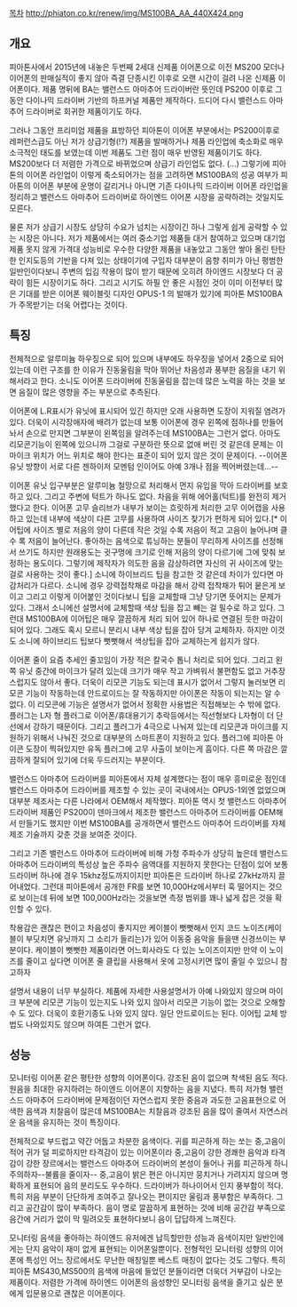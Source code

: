 [[목차]]
http://phiaton.co.kr/renew/img/MS100BA_AA_440X424.png

== 개요 ==
피아톤사에서 2015년에 내놓은 두번째 2세대 신제품 이어폰으로 이전 MS200 모더나 이어폰의 판매실적이 좋지 않아 즉결 단종시킨 이후로 오랜 시간이 걸려 나온 신제품 이어폰이다. 제품 명뒤에 BA는 밸런스드 아마추어 드라이버란 뜻인데 PS200 이후로 그동안 다이나믹 드라이버 기반의 하프커널 제품만 제작하다. 드디어 다시 밸런스드 아마추어 드라이버로 회귀한 제품이기도 하다.

그러나 그동안 프리미엄 제품을 표방하던 피아톤이 이어폰 부분에서는 PS200이후로 레퍼런스급도 아닌 저가 상급기형(!?) 제품을 발매하거나 제품 라인업에 축소화로 매우 소극적인 태도를 보였는데 이번 제품도 그런 점이 매우 반영된 제품이기도 하다. MS200보다 더 저렴한 가격으로 바뀌었으며 상급기 라인업도 없다. (...) 그렇기에 피아톤의 이어폰 라인업이 이렇게 축소되어가는 점을 고려하면 MS100BA의 성공 여부가 피아톤의 이어폰 부분에 운명이 갈리거나 아니면 기존 다이나믹 드라이버 이어폰 라인업을 정리하고 밸런스드 아마추어 드라이버로 하이엔드 이어폰 시장을 공략하려는 것일지도 모른다.

물론 저가 상급기 시장도 상당히 수요가 넘치는 시장이긴 하나 그렇게 쉽게 공략할 수 있는 시장은 아니다. 저가 제품에서는 여러 중소기업 제품들 대거 참여하고 있으며 대기업 제품 못지 않게  가격대 성능비로 우수한 다양한 제품을 내놓았고 그동안 쌓아 올린 탄탄한 인지도등의 기반을 다져 있는 상태이기에 구입자 대부분이 음향 취미가 아닌 평범한 일반인이다보니 주변의 입김 작용이 많이 받기 때문에 오히려 하이엔드 시장보다 더 공략이 힘든 시장이기도 하다. 그리고 시기도 하필 안 좋은 시점인 것이 이미 이전부터 많은 기대를 받은 이어폰 웨이블릿 디자인 OPUS-1 의 발매가 있기에 피아톤 MS100BA가 주목받기는 더욱 어렵다는 것이다. 

== 특징 ==

전체적으로 알루미늄 하우징으로 되어 있으며 내부에도 하우징을 넣어서 2중으로 되어 있는데 이런 구조를 한 이유가 진동울림을 막아 뛰어난 차음성과 풍부한 음질을 내기 위해서라고 한다. 소니도 이어폰 드라이버에 진동울림을 잡는데 많은 노력을 하는 것을 보면 음질이 많은 영향을 주는 부분으로 추측된다.

이어폰에 L.R표시가 유닛에 표시되어 있긴 하지만 오래 사용하면 도장이 지워질 염려가 있다. 더욱이 시각장애자에 배려가 없는데 보통 이어폰에 경우 왼쪽에 점하나를 만들어 놔서 손으로 만지면 그부분이 왼쪽임을 알려주는데 MS100BA는 그런거 없다. 아마도 리모콘기능이 왼쪽에 있으니까 그걸로 구분하란 뜻으로 없애 버린 것 같은데 문제는 이 마이크 위치가 어느 위치로 해야 한다는 표준이 되어 있지 않은 것이 문제이다. --이어폰 유닛 방향이 서로 다른 젠하이저 모멘텀 인이어도 아예 3개나 점을 찍어버렸는데...--

이어폰 유닛 입구부분은 알루미늄 철망으로 처리해서 먼지 유입을 막아 드라이버를 보호하고 있다. 그리고 주변에 턱트가 하나도 없다. 차음을 위해 에어홀(턱트)를 완전히 제거했다고 한다. 이어폰 고무 슬리브가 내부가 보이는 흐릿하게 처리한 고무 이어캡을 사용하고 있는데 내부에 색상이 다른 고무를 사용하여 사이즈 찾기가 편하게 되어 있다.[* 이어팁에 사이즈 별로 저음의 양이 다른데 작은 것일 수록 저음이 적고 고음이 늘어나며 클 수 록 저음이 늘어난다. 좋아하는 음색으로 튜닝하는 분들이 무리하게 사이즈를 선정해서 쓰기도 하지만 원래용도는 귓구멍에 크기로 인해 저음의 양이 다르기에 그에 맞춰 보정하는 용도이다. 그렇기에 제작자가 의도한 음을 감상하려면 자신의 귀 사이즈에 맞는걸로 사용하는 것이 좋다.] 소니에 하이브리드 팁을 참고한 것 같은데 차이가 있다면 마감처리가 다르다. 소니에 경우 강력접착채로 마감을 해서 강력 접착채가 튀어 뭍은게 보이고 그리고 이렇게 이어붙인 것이다보니 팁을 교체할때 그냥 당기면 뜻어지는 문제가 있다. 그래서 소니에선 설명서에 교체할때 색상 팁을 잡고 빼는 걸 필수로 하고 있다. 그런대 MS100BA에 이어팁은 매우 깔끔하게 처리 되어 있어 하나로 연결된 듯한 마감이 되어 있다. 그래도 혹시 모르니 분리시 내부 색상 팁을 잡아 당겨 교체하자.  하지만 이것도 소니에 하이브리드 팁보다 뻣뻣해서 색상팁을 잡아 교체하는게 쉽지가 않다.

이어폰 줄이 요즘 추세인 줄꼬임이 가장 적은 칼국수 톱니 처리로 되어 있다. 그리고 왼쪽 유닛 중간에 마이크가 달려 있는데 크기가 매우 작고 가벼워서 불편함도 없고 거추장스럽지도 않아서 좋다. 더욱이 리모콘 기능도 되는데 표시가 없어서 그렇지 눌러보면 리모콘 기능이 작동하는데 안드로이드는 잘 작동하지만 아이폰은 작동이 되는지는 알 수 없다. 이 리모콘에 기능은 설명서가 없어서 정확한 사용법은 직접해보는 수 밖에 없다. 플러그는 L자 형 플러그로 이어폰/휴대용기기 추락등에서는 직선형보다 L자형이 더 단선에서 강하기 때문이다. 그리고 플러그가 4극으로 나눠져 있는데 리모콘과 마이크를 지원하기 위해서 나눠진 것으로 대부분의 스마트폰이 지원하고 있다. 플러그에 피아톤 아이콘 도장이 찍혀있지만 유독 플러그에 고무 사출이 보이는게 흠이다. 다른 쪽 마감은 깔끔하게 잘되어 있기에 더욱 두드러지는 부분이다.

밸런스드 아마추어 드라이버를 피아톤에서 자체 설계했다는 점이 매우 흥미로운 점인데 밸런스드 아마추어 드라이버를 제조할 수 있는 곳이 국내에서는 OPUS-1외엔 없었으며 대부분 제조사는 다른 나라에서 OEM해서 제작했다. 피아톤 역시 첫 밸런스드 아마추어 드라이버 제품인 PS200이 덴마크에서 제조한 밸런스드 아마추어 드라이버를 OEM해서 만들기도 했지만 이번 MS100BA를 공개하면서 밸런스드 아마추어 드라이버를 자체 제조 기술까지 갖춘 것을 보여준 것이다.

그리고 기존 밸런스드 아마추어 드라이버에 비해 가청 주파수가 상당히 높은데 밸런스드 아마추어 드라이버의 특성상 높은 주파수 음역대를 지원하지 못한다는 단점이 있어 보통 드라이버 하나에 경우 15khz정도까지이지만 피아톤은 드라이버 하나로 27kHz까지 끌어내었다. 그런대 피아톤에서 공개한 FR를 보면 10,000Hz에서부터 훅 떨어지는 것으로 보이는데 뒤에 보면 100,000Hz라는 것을보면 측정 범위를 꽤나 넓게 잡은 것을 확인할 수 있다.

착용감은 괜찮은 편이고 차음성이 좋지지만 케이블이 뻣뻣해서 인지 코드 노이즈(케이블이 부딧치면 유닛까지 그 소리가 들리는)가 있어 이동중 음악을 들을땐 신경쓰이는 부분이다. 케이블이 뻣뻣한 제품이라면 어느회사라도 다 있는 노이즈이지만 만약 이 노이즈를 줄이고 싶다면 이어폰 줄 클립을 사용해서 옷에 고정시키면 많이 줄일 수 있으니  참고하자

설명서 내용이 너무 부실하다. 제품에 자세한 사용설명서가 아예 나와있지 않으며 마이크 부분에 리모콘 기능이 있는지도 나와 있지 않아서 리모콘 기능이 없는 것으로 오해할 수 도 있다. 더욱이 호환기종도 나와 있지 않다. 일단 안드로이드는 된다. 이어팁 교체 방법도 나와있지도 않으며 하여튼 그런거 없다.

== 성능 ==

모니터링 이어폰 같은 평탄한 성향의 이어폰이다. 강조된 음이 없으며 착색된 음도 적다. 원음을 최대한 유지하려는 하이엔드 이어폰이 지향하는 음을 지녔다. 특히 저가형 밸런스드 아마추어 드라이버에 문제점이던 자연스럽지 못한 중음과 과도한 고음표현으로 어색한 음색과 치찰음이 많은데 MS100BA는 치찰음과 강조된 음을 많이 줄여서 자연스러운 음색을 유지하는 것이 특징이다.

전체적으로 부드럽고 약간 어둡고 차분한 음색이다. 귀를 피곤하게 하는 쏘는 중,고음이 적어 귀가 덜 피로하지만 타격감이 있는 이어폰이라 중,고음이 강한 경쾌한 음악과 타격감이 강한 장르에서는 밸런스드 아마추어 드라이버의 본성이 들어나 귀를 피곤하게 하니 주의하자--불륨을 줄이자-- 중,고음이 밝은 편은 아니지만 뭉치거나 가려지지 않으며 명확하게 표현되어 음의 분리도도 우수하다. 드라이버가 하나이어서 인지 풍부함이 적다. 특히 저음 부분이 단단하게 조여주고 잘나오는 편이지만 울림과 풍부함은 부족하다. 그리고 공간감이 많이 부족하다. 음이 명로 깔끔하게 표현하는 것에 비해 공간감 부족으로 음간에 거리가 없이 막 밀려오듯 표현하다보니 음이 답답하게 느껴진다.

모니터링 음색을 좋아하는 하이엔드 유저에겐 납득할만한 성능과 음색이지만 일반인에게는 단지 음악이 재미 없게 표현되는 이어폰일뿐이다. 전형적인 모니터링 성향의 이어폰에 특성인 어느 장르에서도 무난한 매칭일뿐 베스트 매칭이 없다는 것도 그렇다. 특히 피아톤 MS430,MS500의 음색에 마음에 들었던 분들이라면 더욱더 거부감이 나오는 제품이다. 저렴한 가격에 하이엔드 이어폰의 음성향인 모니터링 음색을 즐기고 싶은 분에게 입문용으로 괜찮은 이어폰이다.
